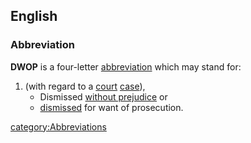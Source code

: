 ==English==

===Abbreviation===
'''DWOP''' is a four-letter [[abbreviation]] which may stand for:
# (with regard to a [[court]] [[case]]),
#* Dismissed [[without prejudice]] or 
#* [[dismiss]]ed for want of prosecution.

[[category:Abbreviations]]
{{stub}}